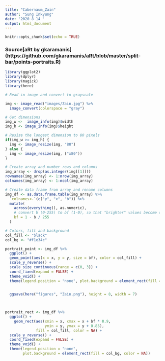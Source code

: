 ```yaml
---
title: "Cabernaum_Zain"
author: "Sung Inkyung"
date: '2020 8 14 '
output: html_document
---
```


```r
knitr::opts_chunk$set(echo = TRUE)
```
### Source[aRt by gkaramanis] (https://github.com/gkaramanis/aRt/blob/master/split-bar/points-portraits.R)
```r
library(ggplot2)
library(dplyr)
library(magick)
library(here)
```


```r
# Read in image and convert to grayscale

img <- image_read("images/Zain.jpg") %>% 
  image_convert(colorspace = "gray")

# Get dimensions
img_w <-  image_info(img)$width
img_h <- image_info(img)$height

# Resize the longest dimension to 80 pixels
if(img_w >= img_h) {
  img <- image_resize(img, "80")
} else {
  img <- image_resize(img, ("x80"))
}

# Create array and number rows and columns
img_array <- drop(as.integer(img[[1]]))
rownames(img_array) <- 1:nrow(img_array)
colnames(img_array) <- 1:ncol(img_array)

# Create data frame from array and rename columns
img_df <- as.data.frame.table(img_array) %>% 
  `colnames<-`(c("y", "x", "b")) %>% 
  mutate(
    across(everything(), as.numeric),
    # convert b (0-255) to bf (1-0), so that "brighter" values become smaller bars
    bf = 1 - b / 255
  )

# Colors, fill and background
col_fill <- "black"
col_bg <- "#f1e34c"
```


```r
portrait_point <- img_df %>% 
  ggplot() +
  geom_point(aes(x = x, y = y, size = bf), color = col_fill) +
  scale_y_reverse() +
  scale_size_continuous(range = c(0, 3)) +
  coord_fixed(expand = FALSE) +
  theme_void() +
  theme(legend.position = "none", plot.background = element_rect(fill = col_bg, color = NA)) 


  ggsave(here("figures", "Zain.png"), height = 8, width = 7)
  
  
```

```r
portrait_rect <- img_df %>% 
  ggplot() +
	geom_rect(aes(xmin = x, xmax = x + bf * 0.9, 
	              ymin = y, ymax = y + 0.85), 
	          fill = col_fill, color = NA) +
  scale_y_reverse() +
  coord_fixed(expand = FALSE) +
  theme_void() +
  theme(legend.position = "none", 
        plot.background = element_rect(fill = col_bg, color = NA)) 

```

